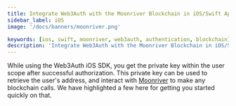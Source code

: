 ```yaml
---
title: Integrate Web3Auth with the Moonriver Blockchain in iOS/Swift Applications
sidebar_label: iOS
image: '/docs/banners/moonriver.png'

keywords: [ios, swift, moonriver, web3auth, authentication, blockchain]
description: 'Integrate Web3Auth with the Moonriver Blockchain in iOS/Swift Applications | Documentation - Web3Auth'
---
```



<SEO
  title="Integrate Web3Auth with the Moonriver Blockchain in iOS/Swift Applications"
  description="Integrate Web3Auth with the Moonriver Blockchain in iOS/Swift Applications | Documentation - Web3Auth"
  image="https://web3auth.io/docs/banners/moonriver.png"
  slug="/embedded-wallets/connect-blockchain/evm/moonriver/ios"
/>

While using the Web3Auth iOS SDK, you get the private key within the user scope after successful authorization. This private key can be used to retrieve the user's address, and interact with [Moonriver](https://moonbeam.network/networks/moonriver/) to make any blockchain calls. We have highlighted a few here for getting you started quickly on that.

<EVMInteraction />
